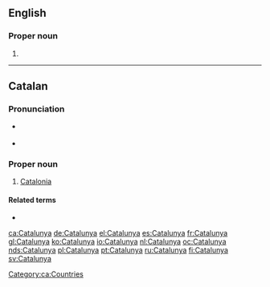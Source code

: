 ==English==

===Proper noun===
{{en-proper noun}}

# {{alternative form of|Catalonia|lang=en}}
----
==Catalan==

===Pronunciation===
* {{a|Standard}} {{IPA|/kətəˈɫuɲə/|lang=ca}}
* {{a|Western}} {{IPA|/kataˈɫuɲa/|lang=ca}}

===Proper noun===
{{ca-proper noun|f}}

# [[Catalonia]]

====Related terms====
* {{l|ca|català}}

[[Category:ca:Countries]]

[[ca:Catalunya]]
[[de:Catalunya]]
[[el:Catalunya]]
[[es:Catalunya]]
[[fr:Catalunya]]
[[gl:Catalunya]]
[[ko:Catalunya]]
[[io:Catalunya]]
[[nl:Catalunya]]
[[oc:Catalunya]]
[[nds:Catalunya]]
[[pl:Catalunya]]
[[pt:Catalunya]]
[[ru:Catalunya]]
[[fi:Catalunya]]
[[sv:Catalunya]]